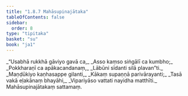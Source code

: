 ```yaml
---
title: "1.8.7 Mahāsupinajātaka"
tableOfContents: false
sidebar:
  order: 8
type: "tipitaka"
basket: "su"
book: "ja1"
---
```



<DynamicBreadcrumb />

<Division number="77" book="ja1" bookNo="22" page="18">

<Paragraph number="169" type="verses" book="ja1">
_“Usabhā rukkhā gāviyo gavā ca,_  
_Asso kaṃso siṅgālī ca kumbho;_  
_Pokkharaṇī ca apākacandanaṃ,_  
_Lābūni sīdanti silā plavan”ti._  

</Paragraph>

<Paragraph number="170" type="verses" book="ja1">
_Maṇḍūkiyo kaṇhasappe gilanti,_  
_Kākaṃ supaṇṇā parivārayanti;_  
_Tasā vakā eḷakānaṃ bhayāhi,_  
_Vipariyāso vattati nayidha matthīti._  


</Paragraph>
</Division>

<Paragraph number="171" type="center" book="ja1">
Mahāsupinajātakaṃ sattamaṃ.
</Paragraph>